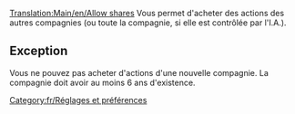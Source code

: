 [[Translation:Main/en/Allow shares]]
Vous permet d'acheter des actions des autres compagnies (ou toute la compagnie, si elle est contrôlée par l'I.A.).

== Exception ==
Vous ne pouvez pas acheter d'actions d'une nouvelle compagnie. La compagnie doit avoir au moins 6 ans d'existence.

[[Category:fr/Réglages et préférences]]